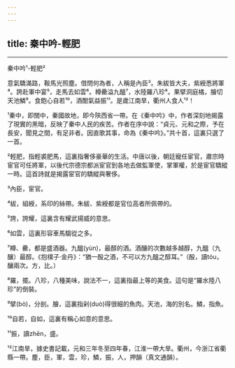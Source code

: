 ```yaml
---
---
---
```

title: 秦中吟-輕肥
---






--------------------

秦中吟¹-輕肥²

意氣驕滿路，鞍馬光照塵。借問何為者，人稱是內臣³。朱紱皆大夫，紫綬悉將軍⁴。誇赴軍中宴⁵，走馬去如雲⁶。樽罍溢九醞⁷，水陸羅八珍⁸。果擘洞庭橘，膾切天池鱗⁹。食飽心自若¹⁰，酒酣氣益振¹¹。是歲江南旱，衢州人食人¹²！

¹秦中，即關中，秦國故地，即今陝西省一帶。在《秦中吟》中，作者深刻地揭露了現實的黑暗，反映了秦中人民的疾苦。作者在序中說：“貞元、元和之際，予在長安，聞見之間，有足非者。因直歌其事，命為《秦中吟》。”共十首，這裏只選了一首。

²輕肥，指輕裘肥馬，這裏指奢侈豪華的生活。中唐以後，朝廷寵任宦官，肅宗時宦官可任將軍，以後代宗德宗都派宦官到各地去做監軍使，掌軍權，於是宦官驕縱一時。這首詩就是揭露宦官的驕縱與奢侈。

³內臣，宦官。

⁴紱，組綬，系印的絲帶。朱紱、紫綬都是官位高者所佩帶的。

⁵誇，誇耀，這裏含有耀武揚威的意思。

⁶如雲，這裏形容車馬騶從之多。

⁷樽、罍，都是盛酒器。九醞(yùn)，最醇的酒。酒釀的次數越多越醇，九醞（九釀）最醇。《抱樸子·金丹》：“猶一酘之酒，不可以方九醞之醇耳。”（酘，讀tóu，釀兩次。方，比。）

⁸羅，擺。八珍，八種美味，說法不一，這裏指最上等的美食。這句是“羅水陸八珍”的倒裝。

⁹擘(bò)，分剖。膾，這裏指剁(duò)得很細的魚肉。天池，海的別名。鱗，指魚。

¹⁰自若，自如，這裏有稱心如意的意思。

¹¹振，讀zhēn，盛。

¹²江南旱，據史書記載，元和三年冬至四年春，江淮一帶大旱。衢州，今浙江省衢縣一帶。塵，臣，軍，雲，珍，鱗，振，人，押韻（真文通韻）。